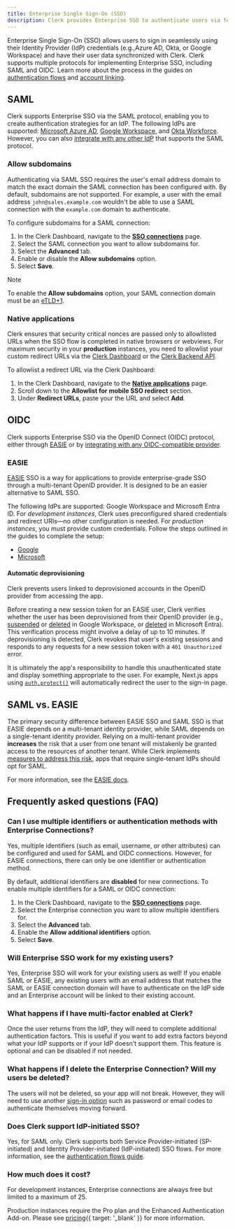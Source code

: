 ```yaml
---
title: Enterprise Single Sign-On (SSO)
description: Clerk provides Enterprise SSO to authenticate users via federated Identity Providers such such as Azure AD, Okta, Google Workspace and more.
---
```


Enterprise Single Sign-On (SSO) allows users to sign in seamlessly using their Identity Provider (IdP) credentials (e.g.,Azure AD, Okta, or Google Workspace) and have their user data synchronized with Clerk. Clerk supports multiple protocols for implementing Enterprise SSO, including SAML and OIDC. Learn more about the process in the guides on [authentication flows](/docs/authentication/enterprise-connections/authentication-flows) and [account linking](/docs/authentication/enterprise-connections/account-linking).

## SAML

Clerk supports Enterprise SSO via the SAML protocol, enabling you to create authentication strategies for an IdP. The following IdPs are supported: [Microsoft Azure AD](/docs/authentication/enterprise-connections/saml/azure), [Google Workspace](/docs/authentication/enterprise-connections/saml/google), and [Okta Workforce](/docs/authentication/enterprise-connections/saml/okta). However, you can also [integrate with any other IdP](/docs/authentication/enterprise-connections/saml/custom-provider) that supports the SAML protocol.

### Allow subdomains

Authenticating via SAML SSO requires the user's email address domain to match the exact domain the SAML connection has been configured with. By default, subdomains are not supported. For example, a user with the email address `john@sales.example.com` wouldn't be able to use a SAML connection with the `example.com` domain to authenticate.

To configure subdomains for a SAML connection:

1. In the Clerk Dashboard, navigate to the [**SSO connections**](https://dashboard.clerk.com/last-active?path=user-authentication/sso-connections) page.
1. Select the SAML connection you want to allow subdomains for.
1. Select the **Advanced** tab.
1. Enable or disable the **Allow subdomains** option.
1. Select **Save**.

> [!NOTE]
> To enable the **Allow subdomains** option, your SAML connection domain must be an [eTLD+1](https://developer.mozilla.org/en-US/docs/Glossary/eTLD).

### Native applications

Clerk ensures that security critical nonces are passed only to allowlisted URLs when the SSO flow is completed in native browsers or webviews. For maximum security in your **production** instances, you need to allowlist your custom redirect URLs via the [Clerk Dashboard](https://dashboard.clerk.com/) or the [Clerk Backend API](/docs/references/backend/redirect-urls/create-redirect-url).

To allowlist a redirect URL via the Clerk Dashboard:

1. In the Clerk Dashboard, navigate to the [**Native applications**](https://dashboard.clerk.com/last-active?path=native-applications) page.
1. Scroll down to the **Allowlist for mobile SSO redirect** section.
1. Under **Redirect URLs**, paste your the URL and select **Add**.

## OIDC

Clerk supports Enterprise SSO via the OpenID Connect (OIDC) protocol, either through [EASIE](#easie) or by [integrating with any OIDC-compatible provider](/docs/authentication/enterprise-connections/oidc/custom-provider).

### EASIE

[EASIE](https://easie.dev) SSO is a way for applications to provide enterprise-grade SSO through a multi-tenant OpenID provider. It is designed to be an easier alternative to SAML SSO.

The following IdPs are supported: Google Workspace and Microsoft Entra ID. For _development instances_, Clerk uses preconfigured shared credentials and redirect URIs—no other configuration is needed. For _production instances_, you must provide custom credentials. Follow the steps outlined in the guides to complete the setup:

- [Google](/docs/authentication/enterprise-connections/easie/google)
- [Microsoft](/docs/authentication/enterprise-connections/easie/microsoft)

#### Automatic deprovisioning

Clerk prevents users linked to deprovisioned accounts in the OpenID provider from accessing the app.

Before creating a new session token for an EASIE user, Clerk verifies whether the user has been deprovisioned from their OpenID provider (e.g., [suspended](https://support.google.com/a/answer/33312?hl=en) or [deleted](https://support.google.com/a/answer/33314?hl=en) in Google Workspace, or [deleted](https://learn.microsoft.com/en-us/entra/fundamentals/how-to-create-delete-users#delete-a-user) in Microsoft Entra). This verification process might involve a delay of up to 10 minutes. If deprovisioning is detected, Clerk revokes that user's existing sessions and responds to any requests for a new session token with a `401 Unauthorized` error.

It is ultimately the app's responsibility to handle this unauthenticated state and display something appropriate to the user. For example, Next.js apps using [`auth.protect()`](/docs/references/nextjs/auth#auth-protect) will automatically redirect the user to the sign-in page.

## SAML vs. EASIE

The primary security difference between EASIE SSO and SAML SSO is that EASIE depends on a multi-tenant identity provider, while SAML depends on a single-tenant identity provider. Relying on a multi-tenant provider **increases** the risk that a user from one tenant will mistakenly be granted access to the resources of another tenant. While Clerk implements [measures to address this risk](https://easie.dev/#mitigating-tenant-crossover-vulnerabilities:~:text=4.%20Mitigating%20tenant%20crossover%20vulnerabilities), apps that require single-tenant IdPs should opt for SAML.

For more information, see the [EASIE docs](https://easie.dev#security).

## Frequently asked questions (FAQ)

### Can I use multiple identifiers or authentication methods with Enterprise Connections?

Yes, multiple identifiers (such as email, username, or other attributes) can be configured and used for SAML and OIDC connections. However, for EASIE connections, there can only be one identifier or authentication method.

By default, additional identifiers are **disabled** for new connections. To enable multiple identifiers for a SAML or OIDC connection:

1. In the Clerk Dashboard, navigate to the [**SSO connections**](https://dashboard.clerk.com/last-active?path=user-authentication/sso-connections) page.
1. Select the Enterprise connection you want to allow multiple identifiers for.
1. Select the **Advanced** tab.
1. Enable the **Allow additional identifiers** option.
1. Select **Save**.

### Will Enterprise SSO work for my existing users?

Yes, Enterprise SSO will work for your existing users as well! If you enable SAML or EASIE, any existing users with an email address that matches the SAML or EASIE connection domain will have to authenticate on the IdP side and an Enterprise account will be linked to their existing account.

### What happens if I have multi-factor enabled at Clerk?

Once the user returns from the IdP, they will need to complete additional authentication factors. This is useful if you want to add extra factors beyond what your IdP supports or if your IdP doesn’t support them. This feature is optional and can be disabled if not needed.

### What happens if I delete the Enterprise Connection? Will my users be deleted?

The users will not be deleted, so your app will not break. However, they will need to use another [sign-in option](/docs/authentication/configuration/sign-up-sign-in-options) such as password or email codes to authenticate themselves moving forward.

### Does Clerk support IdP-initiated SSO?

Yes, for SAML only. Clerk supports both Service Provider-initiated (SP-initiated) and Identity Provider-initiated (IdP-initiated) SSO flows. For more information, see the [authentication flows guide](/docs/authentication/enterprise-connections/authentication-flows).

### How much does it cost?

For development instances, Enterprise connections are always free but limited to a maximum of 25.

Production instances require the Pro plan and the Enhanced Authentication Add-on. Please see [pricing](/pricing){{ target: '_blank' }} for more information.
